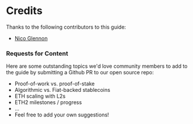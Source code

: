 # Credits

Thanks to the following contributors to this guide:

- [Nico Glennon](https://twitter.com/nicoglennon)

### Requests for Content

Here are some outstanding topics we'd love community members to add to the guide by submitting a Github PR to our open source repo:

- Proof-of-work vs. proof-of-stake
- Algorithmic vs. Fiat-backed stablecoins
- ETH scaling with L2s
- ETH2 milestones / progress
- ...
- Feel free to add your own suggestions!
